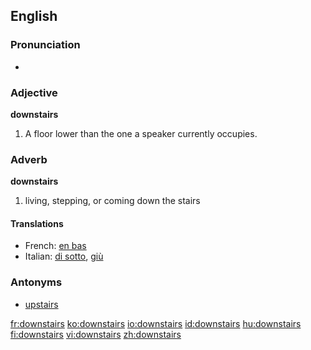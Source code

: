 ==English==

===Pronunciation===
*{{audio|en-us-downstairs.ogg|Audio (US)}}

===Adjective===
'''downstairs'''

# A floor lower than the one a speaker currently occupies.

===Adverb===
'''downstairs'''

# living, stepping, or coming down the stairs

====Translations====
{{top}}
*French: [[en bas]]
*Italian: [[di sotto]], [[giù]]
{{mid}}
{{bottom}}

===Antonyms===
*[[upstairs]]

[[fr:downstairs]]
[[ko:downstairs]]
[[io:downstairs]]
[[id:downstairs]]
[[hu:downstairs]]
[[fi:downstairs]]
[[vi:downstairs]]
[[zh:downstairs]]